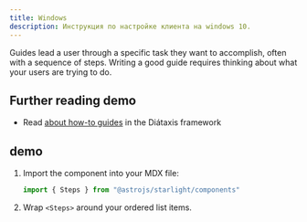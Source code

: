 ```yaml
---
title: Windows
description: Инструкция по настройке клиента на windows 10.
---
```


Guides lead a user through a specific task they want to accomplish, often with a sequence of steps.
Writing a good guide requires thinking about what your users are trying to do.

## Further reading demo

- Read [about how-to guides](https://diataxis.fr/how-to-guides/) in the Diátaxis framework

## demo


<Steps>

1. Import the component into your MDX file:

   ```js
   import { Steps } from "@astrojs/starlight/components"
   ```

2. Wrap `<Steps>` around your ordered list items.

</Steps>
